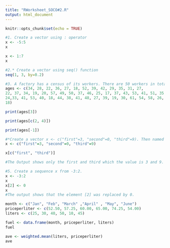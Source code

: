 ```yaml
---
title: "RWorksheet_SOCO#2.R"
output: html_document
---
```


```r
knitr::opts_chunk$set(echo = TRUE)
```

```r
#1. Create a vector using : operator
x <- -5:5
x
```


```r
x <- 1:7
x
```

```r
#2.* Create a vector using seq() function
seq(1, 3, by=0.2)
```

```r
#3. A factory has a census of its workers. There are 50 workers in total. The following list shows their ages:
ages <- c(34, 28, 22, 36, 27, 18, 52, 39, 42, 29, 35, 31, 27,
22, 37, 34, 19, 20, 57, 49, 50, 37, 46, 25, 17, 37, 43, 53, 41, 51, 35,
24,33, 41, 53, 40, 18, 44, 38, 41, 48, 27, 39, 19, 30, 61, 54, 58, 26,
18)

print(ages[3])

print(ages[c(2, 4)])

print(ages[-1])

```


```r
#*Create a vector x <- c("first"=3, "second"=0, "third"=9). Then named the vector, names(x).
x <- c("first"=3, "second"=0, "third"=9)

x[c("first", "third")]

#The Output shows only the first and third which the value is 3 and 9.
```


```r
#5. Create a sequence x from -3:2.
x <- -3:2
x
x[2] <- 0
x
#The output shows that the element [2] was replaced by 0.
```

```r
month <- c("Jan", "Feb", "March" ,"April" , "May", "June")
priceperliter <- c(52.50, 57.25, 60.00, 65.00, 74.25, 54.00)
liters <- c(25, 30, 40, 50, 10, 45)

fuel <- data.frame(month, priceperliter, liters)
fuel

ave <- weighted.mean(liters, priceperliter)
ave
```